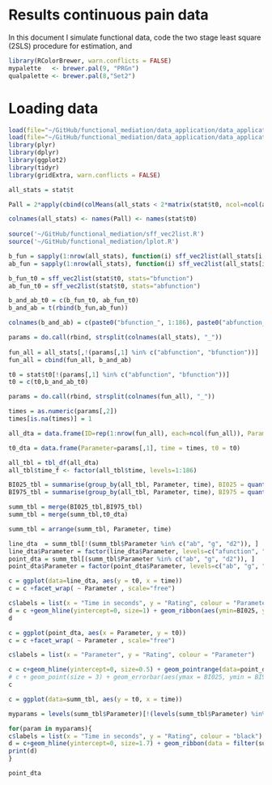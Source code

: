 Results continuous pain data
========================================================

In this document I simulate functional data, code the two stage least square (2SLS) procedure for estimation, and 



```r
library(RColorBrewer, warn.conflicts = FALSE)
mypalette   <- brewer.pal(9, "PRGn")
qualpalette <- brewer.pal(8,"Set2")
```

Loading data
=========================================

```r
load(file="~/GitHub/functional_mediation/data_application/data_application_cPain_gypsie/Data_analysis_cPain_15_20150305-1200.Rdata")
load(file="~/GitHub/functional_mediation/data_application/data_application_cPain_gypsie/Data_analysis_cPain_out_15.Rdata")
library(plyr)
library(dplyr)
library(ggplot2)
library(tidyr)
library(gridExtra, warn.conflicts = FALSE)
```


```r
all_stats = stat$t

Pall = 2*apply(cbind(colMeans(all_stats < 2*matrix(stat$t0, ncol=ncol(all_stats), nrow=nrow(all_stats), byrow = TRUE), na.rm = TRUE),colMeans(all_stats > 2*matrix(stat$t0, ncol=ncol(all_stats), nrow=nrow(all_stats), byrow = TRUE), na.rm = TRUE)),1, min)

colnames(all_stats) <- names(Pall) <- names(stat$t0)
  
source('~/GitHub/functional_mediation/sff_vec2list.R')
source('~/GitHub/functional_mediation/lplot.R')
```


```r
b_fun = sapply(1:nrow(all_stats), function(i) sff_vec2list(all_stats[i,], stats="bfunction"))
ab_fun = sapply(1:nrow(all_stats), function(i) sff_vec2list(all_stats[i,], stats="abfunction"))

b_fun_t0 = sff_vec2list(stat$t0, stats="bfunction")
ab_fun_t0 = sff_vec2list(stat$t0, stats="abfunction")

b_and_ab_t0 = c(b_fun_t0, ab_fun_t0)
b_and_ab = t(rbind(b_fun,ab_fun))

colnames(b_and_ab) = c(paste0("bfunction_", 1:186), paste0("abfunction_", 1:186))
```

```r
params = do.call(rbind, strsplit(colnames(all_stats), "_"))
  
fun_all = all_stats[,!(params[,1] %in% c("abfunction", "bfunction"))]
fun_all = cbind(fun_all, b_and_ab)

t0 = stat$t0[!(params[,1] %in% c("abfunction", "bfunction"))]
t0 = c(t0,b_and_ab_t0)

params = do.call(rbind, strsplit(colnames(fun_all), "_"))

times = as.numeric(params[,2])
times[is.na(times)] = 1

all_dta = data.frame(ID=rep(1:nrow(fun_all), each=ncol(fun_all)), Parameter=params[,1], time = times, Rating = c(t(fun_all)))

t0_dta = data.frame(Parameter=params[,1], time = times, t0 = t0)
```


```r
all_tbl = tbl_df(all_dta) 
all_tbl$time_f <- factor(all_tbl$time, levels=1:186)

BI025_tbl = summarise(group_by(all_tbl, Parameter, time), BI025 = quantile(Rating, probs=0.025, na.rm=TRUE))
BI975_tbl = summarise(group_by(all_tbl, Parameter, time), BI975 = quantile(Rating, probs=0.975, na.rm=TRUE))

summ_tbl = merge(BI025_tbl,BI975_tbl)
summ_tbl = merge(summ_tbl,t0_dta)

summ_tbl = arrange(summ_tbl, Parameter, time)

line_dta  = summ_tbl[!(summ_tbl$Parameter %in% c("ab", "g", "d2")), ]
line_dta$Parameter = factor(line_dta$Parameter, levels=c("afunction", "bfunction", "abfunction", "d1function"), labels=c("Alpha(t)", "Beta(t)", "Alpha*Beta(t)", "Delta 1(t)"))
point_dta = summ_tbl[(summ_tbl$Parameter %in% c("ab", "g", "d2")), ]
point_dta$Parameter = factor(point_dta$Parameter, levels=c("ab", "g", "d2"), labels=c("Indirect Effect", "Direct Effect", "Delta 2"))
```

```r
c = ggplot(data=line_dta, aes(y = t0, x = time))
c = c +facet_wrap( ~ Parameter , scale="free")

c$labels = list(x = "Time in seconds", y = "Rating", colour = "Parameter")
d = c +geom_hline(yintercept=0, size=1) + geom_ribbon(aes(ymin=BI025, ymax=BI975), fill="grey") + geom_path(data = line_dta, aes(x = time, y = t0,colour = Parameter),size = 1.7) + guides(colour=FALSE)
d
```

```r
c = ggplot(point_dta, aes(x = Parameter, y = t0)) 
c = c +facet_wrap( ~ Parameter , scale="free")

c$labels = list(x = "Parameter", y = "Rating", colour = "Parameter")

c = c+geom_hline(yintercept=0, size=0.5) + geom_pointrange(data=point_dta, mapping=aes(x=Parameter, y=t0, ymin=BI025, ymax=BI975), width=0.5, size=1, fill="white", shape=1) 
# c + geom_point(size = 3) + geom_errorbar(aes(ymax = BI025, ymin = BI975))+guides(colour=FALSE)
c
```


```r
c = ggplot(data=summ_tbl, aes(y = t0, x = time))

myparams = levels(summ_tbl$Parameter)[!(levels(summ_tbl$Parameter) %in% c("ab", "d2", "g"))]

for(param in myparams){
c$labels = list(x = "Time in seconds", y = "Rating", colour = "black")
d = c+geom_hline(yintercept=0, size=1.7) + geom_ribbon(data = filter(summ_tbl, Parameter == param), aes(ymin=BI025, ymax=BI975), fill="grey") + geom_path(data = filter(summ_tbl, Parameter == param), aes(x = time, y = t0),size = 1.7,colour = "#002D72") + guides(colour=FALSE)#  + theme_bw()
print(d)
}
```

```r
point_dta
```


